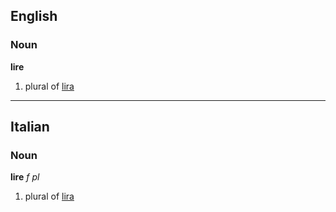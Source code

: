 ==English==
===Noun===
'''lire'''

#plural of [[lira]]

----
==Italian==
===Noun===
'''lire''' ''f pl''

#plural of [[lira#Italian|lira]]